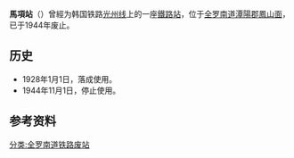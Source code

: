 {{朝鮮半島車站資訊
|公司色 = black
|文字色 = 
|站名 = 馬項站
|圖片 = 
|pxl = 
|圖片說明 =
|前一站 = [[長山站|長山]]
|前一站距離 = 4.1
|後一站距離 = 4.5
|後一站 = [[潭陽站|潭陽]]
|所屬路線 = [[光州线|光州线]]
|距離 = 17.0
|起點站 = [[光州站|光州]]
|諺文 = 마항역
|朝鮮漢字 = 馬項驛
|文觀部式 = Mahang-yeok
|馬-賴式 = 
|副站名 = 
|車站編號 = 
|停站路線數 = 
|所屬公司 = [[韩国铁道公社|韩国铁道公社]]
|所在地 =[[全罗南道|全罗南道]][[潭陽郡|潭陽郡]][[鳳山面|鳳山面]]
|車站構造 = 地面车站
|月台配置 = 
|啟用年月日 =1928年1月1日
|廢站年月日 =1944年11月1日
|上下車人次 = 
|統計年度 = 
|轉車 = 
|備註 = 
|全寬備註 = 
}}

'''馬項站'''（{{kor|諺=마항역|漢=馬項驛|羅=Mahang yeok|f=y}}）曾經为韩国铁路[[光州线|光州线]]上的一座[[鐵路站|鐵路站]]，位于[[全罗南道|全罗南道]][[潭陽郡|潭陽郡]][[鳳山面|鳳山面]]，已于1944年废止。

== 历史 ==
*1928年1月1日，落成使用。
*1944年11月1日，停止使用。

== 参考资料 ==
{{reflist}}

{{光州线}}

[[分类:全罗南道铁路废站|分类:全罗南道铁路废站]]
